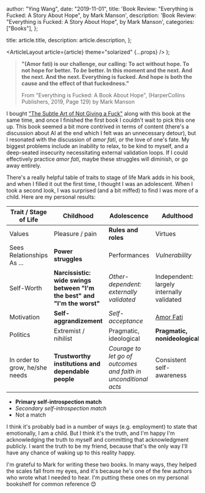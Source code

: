 
  author: "Ying Wang",
  date: "2019-11-01",
  title:
    'Book Review: "Everything is Fucked: A Story About Hope", by Mark Manson',
  description:
    'Book Review: "Everything is Fucked: A Story About Hope", by Mark Manson',
  categories: ["Books"],
};

  title: article.title,
  description: article.description,
};

  <ArticleLayout article={article} theme="solarized" {...props} />
);

> **"(Amor fati) is our challenge, our calling: To act without hope. To not hope
> for better. To _be_ better. In this moment and the next. And the next. And the
> next. Everything is fucked. And hope is both the cause and the effect of that
> fuckedness."**
>
> From "Everything is Fucked: A Book About Hope", (HarperCollins Publishers,
> 2019, Page 129) by Mark Manson

I bought ["The Subtle Art of Not Giving a
Fuck"](/posts/2019/10/30/the_subtle_art) along with this book at the same time,
and once I finished the first book I couldn't wait to pick this one up. This
book seemed a bit more contrived in terms of content (there's a discussion about
AI at the end which I felt was an unnecessary detour), but I resonated with the
discussion of _amor fati_, or the love of one's fate. My biggest problems
include an inability to relax, to be kind to myself, and a deep-seated
insecurity necessitating external validation loops. If I could effectively
practice _amor fati_, maybe these struggles will diminish, or go away entirely.

There's a really helpful table of traits to stage of life Mark adds in his book,
and when I filled it out the first time, I thought I was an adolescent. When I
took a second look, I was surprised (and a bit miffed) to find I was more of a
child. Here are my personal results:

| Trait / Stage of Life          | Childhood                                                                | Adolescence                                                     | Adulthood                                            |
| ------------------------------ | ------------------------------------------------------------------------ | --------------------------------------------------------------- | ---------------------------------------------------- |
| Values                         | Pleasure / pain                                                          | **Rules and roles**                                             | Virtues                                              |
| Sees Relationships As ...      | **Power struggles**                                                      | Performances                                                    | _Vulnerability_                                      |
| Self-Worth                     | **Narcissistic: wide swings between "I'm the best" and "I'm the worst"** | _Other-dependent: externally validated_                         | Independent: largely internally validated            |
| Motivation                     | **Self-aggrandizement**                                                  | _Self-acceptance_                                               | [Amor Fati](https://en.wikipedia.org/wiki/Amor_fati) |
| Politics                       | Extremist / nihilist                                                     | Pragmatic, ideological                                          | **Pragmatic, nonideological**                        |
| In order to grow, he/she needs | **Trustworthy institutions and dependable people**                       | _Courage to let go of outcomes and faith in unconditional acts_ | Consistent self-awareness                            |

- **Primary self-introspection match**
- _Secondary self-introspection match_
- Not a match

I think it's probably bad in a number of ways (e.g. employment) to state that
emotionally, I am a child. But I think it's the truth, and I'm happy I'm
acknowledging the truth to myself and committing that acknowledgment publicly. I
want the truth to be my friend, because that's the only way I'll have any chance
of waking up to this reality happy.

I'm grateful to Mark for writing these two books. In many ways, they helped the
scales fall from my eyes, and it's because he's one of the few authors who wrote
what I needed to hear. I'm putting these ones on my personal bookshelf for
common reference :blush:
